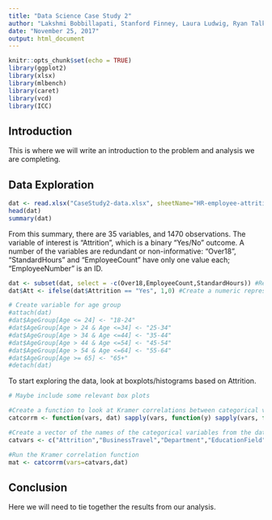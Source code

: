 ---
title: "Data Science Case Study 2"
author: "Lakshmi Bobbillapati, Stanford Finney, Laura Ludwig, Ryan Talk"
date: "November 25, 2017"
output: html_document
---

```{r setup, include=FALSE}
knitr::opts_chunk$set(echo = TRUE)
library(ggplot2)
library(xlsx)
library(mlbench)
library(caret)
library(vcd)
library(ICC)
```

## Introduction

This is where we will write an introduction to the problem and analysis we are completing.

## Data Exploration

```{r gather}
dat <- read.xlsx("CaseStudy2-data.xlsx", sheetName="HR-employee-attrition Data")
head(dat)
summary(dat)
```

From this summary, there are 35 variables, and 1470 observations. The variable of interest is "Attrition", which is a binary "Yes/No" outcome. A number of the variables are redundant or non-informative: "Over18", "StandardHours" and "EmployeeCount" have only one value each; "EmployeeNumber" is an ID. 

```{r clean}
dat <- subset(dat, select = -c(Over18,EmployeeCount,StandardHours)) #Remove the columns that do not give any useful information.
dat$Att <- ifelse(dat$Attrition == "Yes", 1,0) #Create a numeric representation of Attrition (1=Yes, 0=No)

# Create variable for age group
#attach(dat)
#dat$AgeGroup[Age <= 24] <- "18-24"
#dat$AgeGroup[Age > 24 & Age <=34] <- "25-34"
#dat$AgeGroup[Age > 34 & Age <=44] <- "35-44"
#dat$AgeGroup[Age > 44 & Age <=54] <- "45-54"
#dat$AgeGroup[Age > 54 & Age <=64] <- "55-64"
#dat$AgeGroup[Age >= 65] <- "65+"
#detach(dat)
```

To start exploring the data, look at boxplots/histograms based on Attrition. 
```{r boxplots}
# Maybe include some relevant box plots
```

```{r correlations}

#Create a function to look at Kramer correlations between categorical variables
catcorrm <- function(vars, dat) sapply(vars, function(y) sapply(vars, function(x) assocstats(table(dat[,x], dat[,y]))$cramer))

#Create a vector of the names of the categorical variables from the data set
catvars <- c("Attrition","BusinessTravel","Department","EducationField","Gender","JobRole","MaritalStatus","OverTime","EnvironmentSatisfaction","JobInvolvement","JobLevel","JobSatisfaction","PerformanceRating","RelationshipSatisfaction","StockOptionLevel","WorkLifeBalance","NumCompaniesWorked")

#Run the Kramer correlation function
mat <- catcorrm(vars=catvars,dat)

```

## Conclusion
Here we will need to tie together the results from our analysis.


